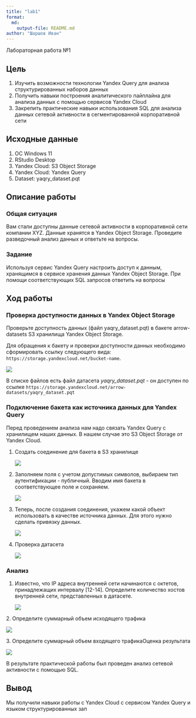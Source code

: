 ---
title: "lab1"
format: 
  md:
    output-file: README.md
author: "Шаршов Иван"
---

Лабораторная работа №1

## Цель

1.  Изучить возможности технологии Yandex Query для анализа структурированных наборов данных
2.  Получить навыки построения аналитического пайплайна для анализа данных с помощью сервисов Yandex Cloud
3.  Закрепить практические навыки использования SQL для анализа данных сетевой активности в сегментированной корпоративной сети

## Исходные данные

1.  ОС Windows 11
2.  RStudio Desktop
3.  Yandex Cloud: S3 Object Storage
4.  Yandex Cloud: Yandex Query
5.  Dataset: yaqry_dataset.pqt

## Описание работы

### Общая ситуация

Вам стали доступны данные сетевой активности в корпоративной сети компании XYZ. Данные хранятся в Yandex Object Storage. Проведите разведочный анализ данных и ответьте на вопросы.

### Задание

Используя сервис Yandex Query настроить доступ к данным, хранящимся в сервисе хранения данных Yandex Object Storage. При помощи соответствующих SQL запросов ответить на вопросы

## Ход работы

### Проверка доступности данных в Yandex Object Storage

Проверьте доступность данных (файл yaqry_dataset.pqt) в бакете arrow-datasets S3 хранилища Yandex Object Storage.

Для обращения к бакету и проверки доступности данных необходимо сформировать ссылку следующего вида: `https://storage.yandexcloud.net/bucket-name`.

![](images/image-1814183366.png)

В списке файлов есть файл датасета *yaqry_dataset.pqt* - он доступен по ссылке `https://storage.yandexcloud.net/arrow-datasets/yaqry_dataset.pqt`

### Подключение бакета как источника данных для Yandex Query

Перед проведением анализа нам надо связать Yandex Query с хранилищем наших данных. В нашем случае это S3 Object Storage от Yandex Cloud.

1.  Создать соединение для бакета в S3 хранилище

    ![](images/image-1075522976.png)

2.  Заполняем поля с учетом допустимых символов, выбираем тип аутентификации - публичный. Вводим имя бакета в соответствующее поле и сохраняем.

    ![](images/image-1743670678.png)

3.  Теперь, после создания соединения, укажем какой объект использовать в качестве источника данных. Для этого нужно сделать привязку данных.

    ![](images/image-405935263.png)

4.  Проверка датасета

    ![](images/image-2122487441.png)

### Анализ

1.  Известно, что IP адреса внутренней сети начинаются с октетов, принадлежащих интервалу \[12-14\]. Определите количество хостов внутренней сети, представленных в датасете.

    ![](images/image-1651489288.png)

2\. Определите суммарный объем исходящего трафика

![](images/image-1023008575.png)

3\. Определите суммарный объем входящего трафикаОценка результата

![](images/image-2032911438.png)

В результате практической работы был проведен анализ сетевой активности с помощью SQL.

## Вывод

Мы получили навыки работы с Yandex Cloud с сервисом Yandex Query и языком структурированных зап
